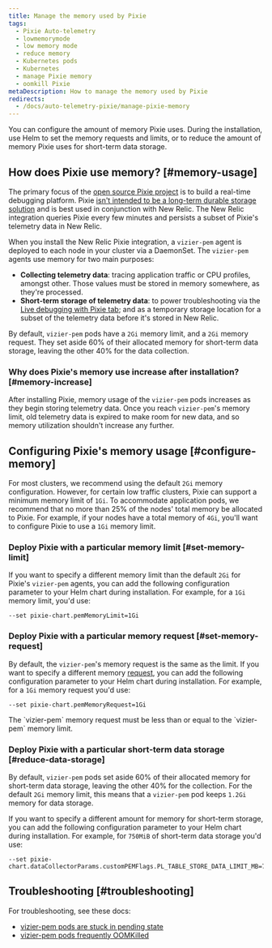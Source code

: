 ```yaml
---
title: Manage the memory used by Pixie
tags:
  - Pixie Auto-telemetry
  - lowmemorymode
  - low memory mode
  - reduce memory
  - Kubernetes pods
  - Kubernetes
  - manage Pixie memory
  - oomkill Pixie
metaDescription: How to manage the memory used by Pixie
redirects:
  - /docs/auto-telemetry-pixie/manage-pixie-memory
---
```


You can configure the amount of memory Pixie uses. During the installation, use Helm to set the memory requests and limits, or to reduce the amount of memory Pixie uses for short-term data storage.

## How does Pixie use memory? [#memory-usage]

The primary focus of the [open source Pixie project](https://github.com/pixie-io/pixie) is to build a real-time debugging platform. Pixie [isn't intended to be a long-term durable storage solution](https://docs.px.dev/about-pixie/faq/#data-collection-how-much-data-does-pixie-store) and is best used in conjunction with New Relic. The New Relic integration queries Pixie every few minutes and persists a subset of Pixie's telemetry data in New Relic.

When you install the New Relic Pixie integration, a `vizier-pem` agent is deployed to each node in your cluster via a DaemonSet. The `vizier-pem` agents use memory for two main purposes:

* **Collecting telemetry data**: tracing application traffic or CPU profiles, amongst other. Those values must be stored in memory somewhere, as they're processed.
* **Short-term storage of telemetry data**: to power troubleshooting via the [Live debugging with Pixie tab](/docs/kubernetes-pixie/auto-telemetry-pixie/understand-use-data/live-debugging-with-pixie); and as a temporary storage location for a subset of the telemetry data before it's stored in New Relic.

By default, `vizier-pem` pods have a `2Gi` memory limit, and a `2Gi` memory request. They set aside 60% of their allocated memory for short-term data storage, leaving the other 40% for the data collection.

### Why does Pixie's memory use increase after installation? [#memory-increase]

After installing Pixie, memory usage of the `vizier-pem` pods increases as they begin storing telemetry data. Once you reach `vizier-pem`'s memory limit, old telemetry data is expired to make room for new data, and so memory utilization shouldn't increase any further.

## Configuring Pixie's memory usage [#configure-memory]

For most clusters, we recommend using the default `2Gi` memory configuration. However, for certain low traffic clusters, Pixie can support a minimum memory limit of `1Gi`. To accommodate application pods, we recommend that no more than 25% of the nodes' total memory be allocated to Pixie. For example, if your nodes have a total memory of `4Gi`, you'll want to configure Pixie to use a `1Gi` memory limit.

### Deploy Pixie with a particular memory limit [#set-memory-limit]

If you want to specify a different memory limit than the default `2Gi` for Pixie's `vizier-pem` agents, you can add the following configuration parameter to your Helm chart during installation. For example, for a `1Gi` memory limit, you'd use:

```
--set pixie-chart.pemMemoryLimit=1Gi
```

### Deploy Pixie with a particular memory request [#set-memory-request]

By default, the `vizier-pem`'s memory request is the same as the limit. If you want to specify a different memory [request](https://kubernetes.io/docs/concepts/configuration/manage-resources-containers/#requests-and-limits), you can add the following configuration parameter to your Helm chart during installation. For example, for a `1Gi` memory request you'd use:

```
--set pixie-chart.pemMemoryRequest=1Gi
```

<Callout variant="important">
The `vizier-pem` memory request must be less than or equal to the `vizier-pem` memory limit.
</Callout>

### Deploy Pixie with a particular short-term data storage [#reduce-data-storage]

By default, `vizier-pem` pods set aside 60% of their allocated memory for short-term data storage, leaving the other 40% for the collection. For the default `2Gi` memory limit, this means that a `vizier-pem` pod keeps `1.2Gi` memory for data storage.

If you want to specify a different amount for memory for short-term storage, you can add the following configuration parameter to your Helm chart during installation. For example, for `750MiB` of short-term data storage you'd use:

```
--set pixie-chart.dataCollectorParams.customPEMFlags.PL_TABLE_STORE_DATA_LIMIT_MB=750
```

## Troubleshooting [#troubleshooting]

For troubleshooting, see these docs: 

* [vizier-pem pods are stuck in pending state](/docs/kubernetes-pixie/auto-telemetry-pixie/troubleshooting/pods-stuck-pending)
* [vizier-pem pods frequently OOMKilled](/docs/kubernetes-pixie/auto-telemetry-pixie/troubleshooting/pods-frequently-oomkilled)

